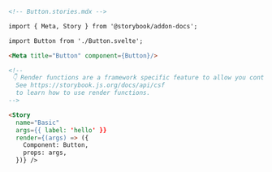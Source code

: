 ```md
<!-- Button.stories.mdx -->

import { Meta, Story } from '@storybook/addon-docs';

import Button from './Button.svelte';

<Meta title="Button" component={Button}/>

<!--
 👇 Render functions are a framework specific feature to allow you control on how the component renders.
  See https://storybook.js.org/docs/api/csf
  to learn how to use render functions.
-->

<Story 
  name="Basic" 
  args={{ label: 'hello' }}
  render={(args) => ({
    Component: Button,
    props: args,
  })} />
```
